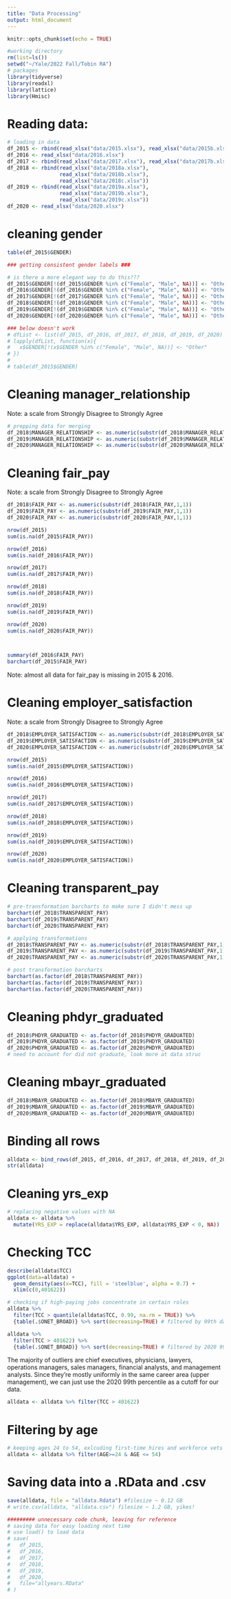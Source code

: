 ```yaml
---
title: "Data Processing"
output: html_document
---
```


```r
knitr::opts_chunk$set(echo = TRUE)
```

```r
#working directory
rm(list=ls())
setwd("~/Yale/2022 Fall/Tobin RA")
# packages
library(tidyverse)
library(readxl)
library(lattice)
library(Hmisc)
```

# Reading data:
```r
# loading in data
df_2015 <- rbind(read_xlsx("data/2015.xlsx"), read_xlsx("data/2015b.xlsx"))
df_2016 <- read_xlsx("data/2016.xlsx")
df_2017 <- rbind(read_xlsx("data/2017.xlsx"), read_xlsx("data/2017b.xlsx"))
df_2018 <- rbind(read_xlsx("data/2018a.xlsx"),
                 read_xlsx("data/2018b.xlsx"),
                 read_xlsx("data/2018c.xlsx"))
df_2019 <- rbind(read_xlsx("data/2019a.xlsx"),
                 read_xlsx("data/2019b.xlsx"),
                 read_xlsx("data/2019c.xlsx"))
df_2020 <- read_xlsx("data/2020.xlsx")
```

# cleaning gender
```r
table(df_2015$GENDER)
```

```r
### getting consistent gender labels ###

# is there a more elegant way to do this???
df_2015$GENDER[!(df_2015$GENDER %in% c("Female", "Male", NA))] <- "Other"
df_2016$GENDER[!(df_2016$GENDER %in% c("Female", "Male", NA))] <- "Other"
df_2017$GENDER[!(df_2017$GENDER %in% c("Female", "Male", NA))] <- "Other"
df_2018$GENDER[!(df_2018$GENDER %in% c("Female", "Male", NA))] <- "Other"
df_2019$GENDER[!(df_2019$GENDER %in% c("Female", "Male", NA))] <- "Other"
df_2020$GENDER[!(df_2020$GENDER %in% c("Female", "Male", NA))] <- "Other"

### below doesn't work
# dfList <- list(df_2015, df_2016, df_2017, df_2018, df_2019, df_2020)
# lapply(dfList, function(x){
#   x$GENDER[!(x$GENDER %in% c("Female", "Male", NA))] <- "Other"
# })
# 
# table(df_2015$GENDER)

```

# Cleaning manager_relationship

Note: a scale from Strongly Disagree to Strongly Agree
```r
# prepping data for merging
df_2018$MANAGER_RELATIONSHIP <- as.numeric(substr(df_2018$MANAGER_RELATIONSHIP,1,1))
df_2019$MANAGER_RELATIONSHIP <- as.numeric(substr(df_2019$MANAGER_RELATIONSHIP,1,1))
df_2020$MANAGER_RELATIONSHIP <- as.numeric(substr(df_2020$MANAGER_RELATIONSHIP,1,1))
```

# Cleaning fair_pay

Note: a scale from Strongly Disagree to Strongly Agree
```r
df_2018$FAIR_PAY <- as.numeric(substr(df_2018$FAIR_PAY,1,1))
df_2019$FAIR_PAY <- as.numeric(substr(df_2019$FAIR_PAY,1,1))
df_2020$FAIR_PAY <- as.numeric(substr(df_2020$FAIR_PAY,1,1))
```


```r
nrow(df_2015)
sum(is.na(df_2015$FAIR_PAY))

nrow(df_2016)
sum(is.na(df_2016$FAIR_PAY))

nrow(df_2017)
sum(is.na(df_2017$FAIR_PAY))

nrow(df_2018)
sum(is.na(df_2018$FAIR_PAY))

nrow(df_2019)
sum(is.na(df_2019$FAIR_PAY))

nrow(df_2020)
sum(is.na(df_2020$FAIR_PAY))



summary(df_2016$FAIR_PAY)
barchart(df_2015$FAIR_PAY)
```

Note: almost all data for fair_pay is missing in 2015 & 2016. 

# Cleaning employer_satisfaction

Note: a scale from Strongly Disagree to Strongly Agree
```r
df_2018$EMPLOYER_SATISFACTION <- as.numeric(substr(df_2018$EMPLOYER_SATISFACTION,1,1))
df_2019$EMPLOYER_SATISFACTION <- as.numeric(substr(df_2019$EMPLOYER_SATISFACTION,1,1))
df_2020$EMPLOYER_SATISFACTION <- as.numeric(substr(df_2020$EMPLOYER_SATISFACTION,1,1))
```


```r
nrow(df_2015)
sum(is.na(df_2015$EMPLOYER_SATISFACTION))

nrow(df_2016)
sum(is.na(df_2016$EMPLOYER_SATISFACTION))

nrow(df_2017)
sum(is.na(df_2017$EMPLOYER_SATISFACTION))

nrow(df_2018)
sum(is.na(df_2018$EMPLOYER_SATISFACTION))

nrow(df_2019)
sum(is.na(df_2019$EMPLOYER_SATISFACTION))

nrow(df_2020)
sum(is.na(df_2020$EMPLOYER_SATISFACTION))
```

# Cleaning transparent_pay
```r
# pre-transformation barcharts to make sure I didn't mess up
barchart(df_2018$TRANSPARENT_PAY)
barchart(df_2019$TRANSPARENT_PAY)
barchart(df_2020$TRANSPARENT_PAY)
```

```r
# applying transformations
df_2018$TRANSPARENT_PAY <- as.numeric(substr(df_2018$TRANSPARENT_PAY,1,1))
df_2019$TRANSPARENT_PAY <- as.numeric(substr(df_2019$TRANSPARENT_PAY,1,1))
df_2020$TRANSPARENT_PAY <- as.numeric(substr(df_2020$TRANSPARENT_PAY,1,1))

# post transformation barcharts
barchart(as.factor(df_2018$TRANSPARENT_PAY))
barchart(as.factor(df_2019$TRANSPARENT_PAY))
barchart(as.factor(df_2020$TRANSPARENT_PAY))
```


# Cleaning phdyr_graduated
```r
df_2018$PHDYR_GRADUATED <- as.factor(df_2018$PHDYR_GRADUATED)
df_2019$PHDYR_GRADUATED <- as.factor(df_2019$PHDYR_GRADUATED)
df_2020$PHDYR_GRADUATED <- as.factor(df_2020$PHDYR_GRADUATED)
# need to account for did not graduate, look more at data struc
```

# Cleaning mbayr_graduated
```r
df_2018$MBAYR_GRADUATED <- as.factor(df_2018$MBAYR_GRADUATED)
df_2019$MBAYR_GRADUATED <- as.factor(df_2019$MBAYR_GRADUATED)
df_2020$MBAYR_GRADUATED <- as.factor(df_2020$MBAYR_GRADUATED)
```

# Binding all rows
```r
alldata <- bind_rows(df_2015, df_2016, df_2017, df_2018, df_2019, df_2020)
str(alldata)
```

# Cleaning yrs_exp

```r
# replacing negative values with NA
alldata <- alldata %>% 
  mutate(YRS_EXP = replace(alldata$YRS_EXP, alldata$YRS_EXP < 0, NA))
```

# Checking TCC
```r
describe(alldata$TCC)
ggplot(data=alldata) +
  geom_density(aes(x=TCC), fill = 'steelblue', alpha = 0.7) +
  xlim(c(0,401622))
```

```r
# checking if high-paying jobs concentrate in certain roles
alldata %>%
  filter(TCC > quantile(alldata$TCC, 0.99, na.rm = TRUE)) %>%
  {table(.$ONET_BROAD)} %>% sort(decreasing=TRUE) # filtered by 99th data percentile

alldata %>%
  filter(TCC > 401622) %>%
  {table(.$ONET_BROAD)} %>% sort(decreasing=TRUE) # filtered by 2020 99th percentile

```

The majority of outliers are chief executives, physicians, lawyers, operations 
managers, sales managers, financial analysts, and management analysts. Since
they're mostly uniformly in the same career area (upper management), we can just
use the 2020 99th percentile as a cutoff for our data.

```r
alldata <- alldata %>% filter(TCC > 401622)
```


# Filtering by age
```r
# keeping ages 24 to 54, exlcuding first-time hires and workforce vets
alldata <- alldata %>% filter(AGE>=24 & AGE <= 54)
```


# Saving data into a .RData and .csv
```r
save(alldata, file = "alldata.Rdata") #filesize ~ 0.12 GB
# write.csv(alldata, "alldata.csv") filesize ~ 1.2 GB, yikes!
```


```r
######### unnecessary code chunk, leaving for reference
# saving data for easy loading next time
# use load() to load data
# save(
#   df_2015,
#   df_2016,
#   df_2017,
#   df_2018,
#   df_2019,
#   df_2020,
#   file="allyears.RData"
# )
```
 
 